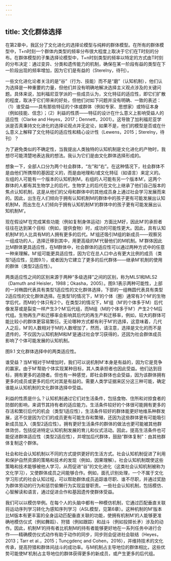 ```yaml
---
---
---
```

title: 文化群体选择
---




在第2章中，我区分了文化进化的选择论模型与纯粹的群体模型。在所有的群体模型中，T+n时刻一个群体内类型的频率分布很大程度上取决于它们在T时刻的分布。在群体模型的子集选择论模型中，T+n时刻类型的频率以特定的方式由T时刻的分布决定：通过变异、分类和遗传能力的机制，确保在某一阶段有益的类型在下一阶段出现的频率增加，因为它们是有益的（Sterelny，待刊）。

一些文化进化论者关注的是“谷”（行为、技能）而不是“磨”（认知机制），他们认为选择是一种重要的力量，但他们并没有明确地解决选择主义观点涉及的关键问题。具体来说，加利福尼亚学派的一些成员认为，文化特征的适应性，即它们扩散的程度，取决于它们带来的好处，但他们对如下问题并没有明确、一致的表述：（1）谁受益——具有那些特征的个体或群体（例如专家、思想家）或特征本身（例如技能、信念）；（2）利益的性质——特征的设计在什么意义上影响受益人的适应性（Clarke and Heyes，2017；Dennett，2001）。这导致了加利福尼亚学派是否真秉持文化进化的选择论观点并无定论，如果不是，他们的模型是否或在什么意义上解释了文化特征的适应性和精心设计性（Lewens，2015；Sterelny，待刊）？

为了避免类似的不确定性，当我提出人类独特的认知机制是文化进化的产物时，我想尽可能清楚地表达我的想法。我认为它们是由文化群体选择形成的。

想象一下，全部人口分为两个社会群体，“左”和“右”。在这种情况下，社会群体不是由他们所携带的基因定义的，而是由地理和/或文化特征（如语言）来定义的。左组的人可能有一个版本的认知机制M，右组的人可能有另一个版本M’。这两个群体的人都有其生物学上的后代，生物学上的后代在文化上继承了他们自己版本的焦点认知机制，这是从他们的父母和群体中的其他成员身上通过社会学习发展而来的。因此，出生在人们倾向于拥有认知机制M的群体中的孩子更有可能发展出认知机制M，而出生在人们倾向于拥有认知机制M’的群体中的孩子更有可能发展出认知机制M’。

现在假设M’在完成某些功能（例如复制身体运动）方面比M好，因此M’的承担者往往在达到某个目标（例如，提供食物）时，成功的可能性更大。因此，具有认知机制M’的人比具有M的人拥有更多的后代。M’组还吸引M组的新成员——观察另一组成功的人，选择迁移到其中，用更高级的M’代替他们的M机制。M’群体因此比M群体更具适应性，在M群体中，社会群体的适应性可以通过两种方式中的任意一种来理解。M’组可能更具适应性，因为它在总人口中占有更大比例的成员（类型1适应性，见图9.1），或者因为它建立了更多的后代群体——继承M’机制的使用的群体（类型2适应性）。

两类适应性之间的区别来源于两种“多级选择”之间的区别，称为MLS1和MLS2（Damuth and Heisler，1988；Okasha，2005）。图9.1表示两种可能性，上部的一对椭圆代表具有类型1适应性的文化群体选择，下部的一组椭圆代表具有类型2适应性的文化群体选择。在类型1的情况下，M’的个体（圈）通常有3个M’的生物学后代，而M的个体只有2个。在类型2的情况下，M’组（M’的个体多于M）后代像发芽或是裂变一样产生3个M’后代组，而M组（M的个体多于M’）产生2个M后代组。生物再生产和迁移率会影响其后代的再生产和迁移率，例如，较大的群体可能比较小的群体更容易繁衍。无论哪种方式都有利于M’的选择，这意味着，几代人之后，M’的人数相对于M的人数增加了，然而，请注意，选择是文化的而不是遗传的，不仅因为认知机制M和M’是通过社会学习获得的，还因为社会群体成员影响了个体可能发展的认知机制。

图9.1 文化群体选择中的两类适应性。



谁受益？当M’相对于M增加时，我们可以说机制M’本身是有益的，因为它是竞争的赢家。由于M’帮助个体实现某种目标，其人类承担者也因此受益。他们达到目标，拥有更多的追随者。但也有一种感觉，即社会群体也会受益，因为该群体拥有更多的成员或更多的后代对其是有益的。需要人类学证据来区分这三种可能，确定谁能从认知机制的文化群体选择中受益。

利益的性质是什么？认知机制通过它们对生活条件，包括食物、住所和对掠食者的防御的影响，来调节其持有者的适应能力。生活条件较好的个体很可能拥有更多的存活和繁衍后代的机会（类型1适应性），生活条件较好的群体能更好地维系种群发展，这不仅是因为它们的成员更有可能生存和繁殖，还因为这些群体更有可能吸引新成员加入（类型2适应性）。拥有更好生活条件的群体的做法也更可能被其他群体效仿，包括促进特定认知机制发展的育儿和仪式活动。因此，提高生活条件也可能促进群体适应性（类型2适应性），并增加后代群体，鼓励“群体复制”：由其他群体复制这个群体。

社会和社会认知机制以不同的方式提供更好的生活方式。社会认知机制促进了利用和保护自然资源的策略和技术的发现（例如，因果理解）。社会认知机制既使这些策略和技术能够被他人学习，从而促进“谷”的文化进化（这类社会认知机制被称为文化学习），又使群体成员之间能够合作。例如，面孔识别处理，一个不属于文化学习形式的社会认知过程，可以帮助群体成员追踪谁尽职、谁不尽职，并通过奖励为群体劳动的行为和惩罚偷懒行为实现监督职责。一些社会认知机制，包括模仿、心智解读和语言，通过促进合作和基因遗传使群体受益。

我们可以以模仿举例。在每个人的头脑中都有一种模仿机制，它通过匹配垂直关联将运动序列学习转化为感知序列学习（ASL模型，见第6章）。这种机制的M’版本比M版本有更丰富的全身运动匹配垂直关联的功能，使拥有机制M’的人能够更准确地模仿仪式（例如舞蹈）、狩猎（例如跟踪）和战斗（例如投掷长矛）涉及的动作。因此，机制M’的持有者比机制M的持有者能够更好地在一系列任务中进行合作——精确模仿仪式动作有助于动作的同步，同步则会促进社会联结（Heyes，2013；Tarr et al.，2015；Tunçgdenç and Cohen，2016），并维持技术的文化传承，提高狩猎和群体间战斗的成功率。与M机制占主导地位的群体相比，这些优势可能使M’机制占主导地位的群体获得更多的新成员，或产生更多的后代组。